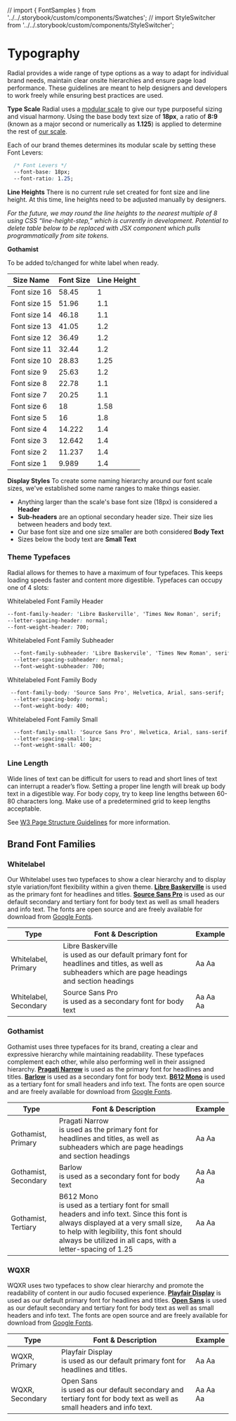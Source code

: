 // import { FontSamples } from '../../.storybook/custom/components/Swatches';
// import StyleSwitcher from '../../.storybook/custom/components/StyleSwitcher';

<Meta title="Foundations/Typography" />

# Typography

Radial provides a wide range of type options as a way to adapt for individual brand needs, maintain clear onsite hierarchies and ensure page load performance. These guidelines are meant to help designers and developers to work freely while ensuring best practices are used.

**Type Scale**
Radial uses a [modular scale](https://www.modularscale.com/?18&px&1.125) to give our type purposeful sizing and visual harmony. Using the base body text size of **18px**, a ratio of **8:9** (known as a major second or numerically as **1.125**) is applied to determine the rest of [our scale](https://www.modularscale.com/?18&px&1.125).

Each of our brand themes determines its modular scale by setting these Font Levers:
```css
  /* Font Levers */
  --font-base: 18px;
  --font-ratio: 1.25;
```


<StyleSwitcher />

<FontSamples samples={fontStyles}/>

**Line Heights**
There is no current rule set created for font size and line height. At this time, line heights need to be adjusted manually by designers.

*For the future, we may round the line heights to the nearest multiple of 8 using CSS “line-height-step,” which is currently in development. Potential to delete table below to be replaced with JSX component which pulls programmatically from site tokens.*

**Gothamist**

To be added to/changed for white label when ready.

| Size Name    | Font Size          | Line Height          |
| ------------ | ------------------ | -------------------- |
| Font size 16 | 58.45              | 1                    |
| Font size 15 | 51.96              | 1.1                  |
| Font size 14 | 46.18              | 1.1                  |
| Font size 13 | 41.05              | 1.2                  |
| Font size 12 | 36.49              | 1.2                  |
| Font size 11 | 32.44              | 1.2                  |
| Font size 10 | 28.83              | 1.25                 |
| Font size 9  | 25.63              | 1.2                  |
| Font size 8  | 22.78              | 1.1                  |
| Font size 7  | 20.25              | 1.1                  |
| Font size 6  | 18                 | 1.58                 |
| Font size 5  | 16                 | 1.8                  |
| Font size 4  | 14.222             | 1.4                  |
| Font size 3  | 12.642             | 1.4                  |
| Font size 2  | 11.237             | 1.4                  |
| Font size 1  | 9.989              | 1.4                  |


**Display Styles**
To create some naming hierarchy around our font scale sizes, we've established some name ranges to make things easier.

 - Anything larger than the scale's base font size (18px) is considered a **Header**
 - **Sub-headers** are an optional secondary header size. Their size lies between headers and body text.
 - Our base font size and one size smaller are both considered **Body Text**
 - Sizes below the body text are **Small Text**

### Theme Typefaces

Radial allows for themes to have a maximum of four typefaces. This keeps loading speeds faster and content more digestible. Typefaces can occupy one of 4 slots:

Whitelabeled Font Family Header
```css
--font-family-header: 'Libre Baskerville', 'Times New Roman', serif;
--letter-spacing-header: normal;
--font-weight-header: 700;
```
Whitelabeled Font Family Subheader
```css
  --font-family-subheader: 'Libre Baskervile', 'Times New Roman', serif;
  --letter-spacing-subheader: normal;
  --font-weight-subheader: 700;
```
Whitelabeled Font Family Body
```css
 --font-family-body: 'Source Sans Pro', Helvetica, Arial, sans-serif;
  --letter-spacing-body: normal;
  --font-weight-body: 400;
```

Whitelabeled Font Family Small
```css
  --font-family-small: 'Source Sans Pro', Helvetica, Arial, sans-serif;
  --letter-spacing-small: 1px;
  --font-weight-small: 400;
```

### Line Length

Wide lines of text can be difficult for users to read and short lines of text can interrupt a reader’s flow. Setting a proper line length will break up body text in a digestible way. For body copy, try to keep line lengths between 60-80 characters long. Make use of a predetermined grid to keep lengths acceptable.


See [W3 Page Structure Guidelines](https://www.w3.org/WAI/tutorials/page-structure/styling/) for more information.

## Brand Font Families

### **Whitelabel**
Our Whitelabel uses two typefaces to show a clear hierarchy and to display style variation/font flexibility within a given theme.   **[Libre Baskerville](https://fonts.google.com/specimen/Libre+Baskerville?selection.family=Libre%20Baskerville)** is used as the primary font for headlines and titles.  **[Source Sans Pro](https://fonts.google.com/specimen/Source+Sans+Pro)** is used as our default secondary and tertiary font for body text as well as small headers and info text. The fonts are open source and are freely available for download from [Google Fonts](https://fonts.google.com/).

<link href="https://fonts.googleapis.com/css2?family=Libre+Baskerville:ital,wght@0,400;0,700;1,400&family=Source+Sans+Pro:ital,wght@0,400;0,700;1,400&display=swap" rel="stylesheet" />

<table className="sbdocs sbdocs-table">
  <thead>
    <tr>
      <th>Type</th>
      <th>Font & Description</th>
      <th>Example</th>
    </tr>
  </thead>
  <tbody>
    <tr>
      <td>Whitelabel, Primary</td>
      <td style={{ paddingTop: '20px' }}><span style={{ fontFamily: 'Libre Baskerville', fontWeight: '700', fontSize: '28px' }}>Libre Baskerville</span> <br /> is used as our default primary font for headlines and titles, as well as subheaders which are page headings and section headings </td>
      <td><span style={{ fontFamily: 'Libre Baskerville', fontWeight: '400', fontSize: '18px' }}>Aa</span> <span style={{ fontFamily: 'Libre Baskerville', fontWeight: '700', fontSize: '18px' }}>Aa</span> </td>
    </tr>
    <tr>
      <td>Whitelabel, Secondary</td>
      <td style={{ paddingTop: '20px' }}><span style={{ fontFamily: 'Source Sans Pro', fontWeight: '400', fontSize: '28px' }}>Source Sans Pro</span> <br /> is used as a secondary font for body text</td>
      <td><span style={{ fontFamily: 'Source Sans Pro', fontWeight: '400', fontSize: '18px' }}>Aa</span> <span style={{ fontFamily: 'Source Sans Pro', fontWeight: '700', fontSize: '18px' }}>Aa</span> <span style={{ fontFamily: 'Source Sans Pro', fontWeight: '400i', fontSize: '18px', fontStyle: 'italic' }}>Aa</span></td>
    </tr>
  </tbody>
</table>

### **Gothamist**
Gothamist uses three typefaces for its brand, creating a clear and expressive hierarchy while maintaining readability. These typefaces complement each other, while also performing well in their assigned hierarchy. **[Pragati Narrow](https://fonts.google.com/specimen/Pragati+Narrow)** is used as the primary font for headlines and titles. **[Barlow](https://fonts.google.com/specimen/Barlow)** is used as a secondary font for body text. **[B612 Mono](https://fonts.google.com/specimen/B612+Mono)** is used as a tertiary font for small headers and info text. The fonts are open source and are freely available for download from [Google Fonts](https://fonts.google.com/).

<link href="https://fonts.googleapis.com/css2?family=B612+Mono:wght@400;700&amp;family=Barlow:ital,wght@0,400;0,700;1,400&amp;family=Pragati+Narrow:wght@400;700&amp;display=swap" rel="stylesheet" />

<table className="sbdocs sbdocs-table">
  <thead>
    <tr>
      <th>Type</th>
      <th>Font & Description</th>
      <th>Example</th>
    </tr>
  </thead>
  <tbody>
    <tr>
      <td>Gothamist, Primary</td>
      <td style={{ paddingTop: '20px' }}><span style={{ fontFamily: 'Pragati Narrow', fontWeight: '700', fontSize: '28px' }}>Pragati Narrow</span> <br /> is used as the primary font for headlines and titles, as well as subheaders which are page headings and section headings</td>
      <td><span style={{ fontFamily: 'Pragati Narrow', fontWeight: '400', fontSize: '18px' }}>Aa</span> <span style={{ fontFamily: 'Pragati Narrow', fontWeight: '700', fontSize: '18px' }}>Aa</span> </td>
    </tr>
    <tr>
      <td>Gothamist, Secondary</td>
      <td style={{ paddingTop: '20px' }}><span style={{ fontFamily: 'Barlow', fontWeight: '400', fontSize: '28px' }}>Barlow</span> <br /> is used as a secondary font for body text</td>
      <td><span style={{ fontFamily: 'Barlow', fontWeight: '400', fontSize: '18px' }}>Aa</span> <span style={{ fontFamily: 'Barlow', fontWeight: '700', fontSize: '18px' }}>Aa</span> <span style={{ fontFamily: 'Barlow', fontWeight: '400i', fontSize: '18px', fontStyle: 'italic' }}>Aa</span></td>
    </tr>
    <tr>
      <td>Gothamist, Tertiary</td>
      <td style={{ paddingTop: '20px' }}><span style={{ fontFamily: 'B612 Mono', fontWeight: '400', fontSize: '28px' }}>B612 Mono</span> <br /> is used as a tertiary font for small headers and info text. Since this font is always displayed at a very small size, to help with legibility, this font should always be utilized in all caps, with a letter-spacing of 1.25</td>
      <td><span style={{ fontFamily: 'B612 Mono', fontWeight: '400', fontSize: '18px' }}>Aa</span> <span style={{ fontFamily: 'B612 Mono', fontWeight: '700', fontSize: '18px' }}>Aa</span></td>
    </tr>
  </tbody>
</table>


### **WQXR**
WQXR uses two typefaces to show clear hierarchy and promote the readability of content in our audio focused experience. **[Playfair Display](https://fonts.google.com/specimen/Playfair+Display)** is used as our default primary font for headlines and titles. **[Open Sans](https://fonts.google.com/specimen/Open+Sans)** is used as our default secondary and tertiary font for body text as well as small headers and info text. The fonts are open source and are freely available for download from [Google Fonts](https://fonts.google.com/).

<link href="https://fonts.googleapis.com/css2?family=Open+Sans:ital,wght@0,400;0,700;1,400&family=Playfair+Display:wght@400;700&display=swap" rel="stylesheet" />

<table className="sbdocs sbdocs-table">
  <thead>
    <tr>
      <th>Type</th>
      <th>Font & Description</th>
      <th>Example</th>
    </tr>
  </thead>
  <tbody>
    <tr>
      <td>WQXR, Primary</td>
      <td style={{ paddingTop: '20px' }}><span style={{ fontFamily: 'Playfair Display', fontWeight: '700', fontSize: '28px' }}>Playfair Display</span> <br /> is used as our default primary font for headlines and titles. </td>
      <td><span style={{ fontFamily: 'Playfair Display', fontWeight: '400', fontSize: '18px' }}>Aa</span> <span style={{ fontFamily: 'Playfair Display', fontWeight: '700', fontSize: '18px' }}>Aa</span> </td>
    </tr>
    <tr>
      <td>WQXR, Secondary</td>
      <td style={{ paddingTop: '20px' }}><span style={{ fontFamily: 'Open Sans', fontWeight: '400', fontSize: '28px' }}>Open Sans</span> <br /> is used as our default secondary and tertiary font for body text as well as small headers and info text. </td>
      <td><span style={{ fontFamily: 'Open Sans', fontWeight: '400', fontSize: '18px' }}>Aa</span> <span style={{ fontFamily: 'Open Sans', fontWeight: '700', fontSize: '18px' }}>Aa</span> <span style={{ fontFamily: 'Open Sans', fontWeight: '400i', fontSize: '18px', fontStyle: 'italic' }}>Aa</span></td>
    </tr>
  </tbody>
</table>



